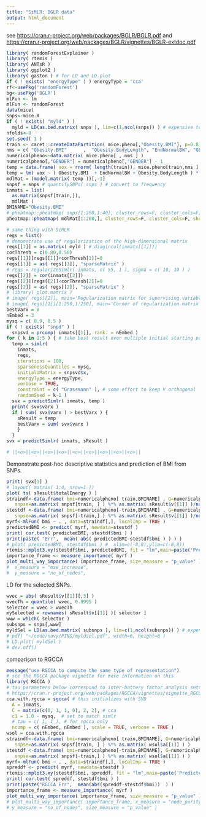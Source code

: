 ```yaml
---
title: "SiMLR: BGLR data"
output: html_document
---
```


see [https://cran.r-project.org/web/packages/BGLR/BGLR.pdf](https://cran.r-project.org/web/packages/BGLR/BGLR.pdf) and [https://cran.r-project.org/web/packages/BGLR/vignettes/BGLR-extdoc.pdf](https://cran.r-project.org/web/packages/BGLR/vignettes/BGLR-extdoc.pdf)


```r
library( randomForestExplainer )
library( rtemis )
library( ANTsR )
library( ggplot2 )
library( gaston ) # for LD and LD.plot
if ( ! exists( "energyType" ) ) energyType = 'cca'
rf<-usePkg('randomForest')
bg<-usePkg('BGLR')
mlFun <- lm
mlFun <- randomForest
data(mice)
snps<-mice.X
if ( ! exists( "myld" ) )
  myld = LD(as.bed.matrix( snps ), lim=c(1,ncol(snps)) ) # expensive to compute
nfolds<-8
set.seed( 1 )
train <- caret::createDataPartition( mice.pheno[,"Obesity.BMI"], p=0.8)$Resample1
nms = c( "Obesity.BMI"      ,  "Obesity.BodyLength", "EndNormalBW", "GENDER"  )
numericalpheno<-data.matrix( mice.pheno[ , nms ] )
numericalpheno[,"GENDER"] = numericalpheno[,"GENDER"] - 1
temp = data.frame( vox = rnorm( length(train)), mice.pheno[train,nms ] )
temp = lm( vox ~ ( Obesity.BMI  + EndNormalBW + Obesity.BodyLength ) * GENDER, data=temp )
mdlMat = (model.matrix( temp ))[,-1]
snpsf = snps # quantifySNPs( snps ) # convert to frequency
inmats = list(
  as.matrix(snpsf[train,]),
  mdlMat )
BMINAME="Obesity.BMI"
# pheatmap::pheatmap( snps[1:200,1:40], cluster_rows=F, cluster_cols=F, show_rownames = F )
pheatmap::pheatmap( mdlMat[1:200,], cluster_rows=F, cluster_cols=F, show_rownames = F )
```

```r
# same thing with SiMLR
regs = list()
# demonstrate use of regularization of the high-dimensional matrix
regs[[1]] = as.matrix( myld ) # diag(ncol(inmats[[1]]))
corThresh = c(0.80,0.50)
regs[[1]][regs[[1]]<corThresh[1]]=0
regs[[1]] = as( regs[[1]], "sparseMatrix" )
# regs = regularizeSimlr( inmats, c( 55, 1 ), sigma = c( 10, 10 ) )
regs[[2]] = cor(inmats[[2]])
regs[[2]][regs[[2]]<corThresh[2]]=0
regs[[2]] = as( regs[[2]], "sparseMatrix" )
# library( plot.matrix )
# image( regs[[2]], main='Regularization matrix for supervising variables related to BMI and gender.')
# image( regs[[1]][1:250,1:250], main='Corner of regularization matrix for SNPs.')
bestVarx = 0
nEmbed = 3
mysq = c( 0.9, 0.5 )
if ( ! exists( "snpd" ) )
  snpsvd = prcomp( inmats[[1]], rank. = nEmbed )
for ( k in 1:5 ) { # take best result over multiple initial starting points
  temp = simlr(
    inmats,
    regs,
    iterations = 100,
    sparsenessQuantiles = mysq,
    initialUMatrix = snpsvd$x,
    energyType = energyType,
    verbose = TRUE,
    constraint = c( "Grassmann" ), # some effort to keep V orthogonal
    randomSeed = k-1 )
  svx = predictSimlr( inmats, temp )
  print( svx$varx )
  if ( sum( svx$varx ) > bestVarx ) {
    sResult = temp
    bestVarx = sum( svx$varx )
    }
  }
svx = predictSimlr( inmats, sResult )

# ||<o>||<o>||<o>||<o>||<o>||<o>||<o>||<o>||<o>||
```

Demonstrate post-hoc descriptive statistics and prediction of BMI
from SNPs.

```r
print( svx[1] )
# layout( matrix( 1:4, nrow=1 ))
plot( ts( sResult$totalEnergy ) )
straindf<-data.frame( bmi=numericalpheno[ train,BMINAME] , G=numericalpheno[ train,"GENDER"],
   snpse=as.matrix( snpsf[train, ] ) %*% as.matrix( sResult$v[[1]] )/norm( sResult$v[[1]],"F") )
stestdf <-data.frame( bmi=numericalpheno[-train,BMINAME] , G=numericalpheno[ -train,"GENDER"],
   snpse=as.matrix( snpsf[-train,] ) %*% as.matrix( sResult$v[[1]] )/norm( sResult$v[[1]],"F")  )
myrf<-mlFun( bmi ~ . , data=straindf[,], localImp = TRUE )
predictedBMI <- predict( myrf, newdata=stestdf )
print( cor.test( predictedBMI, stestdf$bmi ) )
print(paste( "Err",  mean( abs( predictedBMI-stestdf$bmi ) ) ) )
# plot( predictedBMI, stestdf$bmi ) #  xlim=c(-8,8),ylim=c(-8,8))
rtemis::mplot3.xy(stestdf$bmi, predictedBMI, fit = "lm",main=paste('Predicted vs real BMI'))
importance_frame <- measure_importance( myrf )
plot_multi_way_importance( importance_frame, size_measure = "p_value" )
#  x_measure = "mse_increase",
#  y_measure = "no_of_nodes",
```

LD for the selected SNPs.

```r

wvec = abs( sResult$v[[1]][,3] )
wvecTh = quantile( wvec, 0.9995 )
selector = wvec > wvecTh
mySelected = rownames( sResult$v[[1]] )[ selector ]
www = which( selector )
subsnps = snps[,www]
myldSel = LD(as.bed.matrix( subsnps ), lim=c(1,ncol(subsnps)) ) # expensive to compute
# pdf( "~/code/navy/PING/myldsel.pdf", width=6, height=6 )
# LD.plot( myldSel )
# dev.off()


```


comparison to RGCCA

```r
message("use RGCCA to compute the same type of representation")
# see the RGCCA package vignette for more information on this
library( RGCCA )
# tau parameters below correspond to inter-battery factor analysis settings
# https://cran.r-project.org/web/packages/RGCCA/vignettes/vignette_RGCCA.pdf
cca.with.rgcca = sgcca( # this initializes with SVD
  A = inmats,
  C = matrix(c(0, 1, 1, 0), 2, 2), # cca
  c1 = 1.0 - mysq,  # set to match simlr
  # tau = c( 1, 1 ), # for rgcca only
  ncomp = c( nEmbed, nEmbed ), scale = TRUE, verbose = TRUE )
wsol = cca.with.rgcca
straindf<-data.frame( bmi=numericalpheno[ train,BMINAME], G=numericalpheno[ train,"GENDER"] ,
   snpse=as.matrix( snpsf[train, ] ) %*% as.matrix( wsol$a[[1]] ) )
stestdf <-data.frame( bmi=numericalpheno[-train,BMINAME], G=numericalpheno[ -train,"GENDER"] ,
   snpse=as.matrix( snpsf[-train,] ) %*% as.matrix( wsol$a[[1]] ) )
myrf<-mlFun( bmi ~ . , data=straindf[,], localImp = TRUE )
spreddf <- predict( myrf, newdata=stestdf )
rtemis::mplot3.xy(stestdf$bmi, spreddf, fit = "lm",main=paste('Predicted vs real BMI: SGCCA'))
print( cor.test( spreddf, stestdf$bmi ) )
print(paste("RGCCA Err",  mean(abs(spreddf-stestdf$bmi))  ) )
importance_frame <- measure_importance( myrf )
plot_multi_way_importance( importance_frame, size_measure = "p_value" )
# plot_multi_way_importance( importance_frame, x_measure = "node_purity_increase",
# y_measure = "no_of_nodes", size_measure = "p_value" )
```
